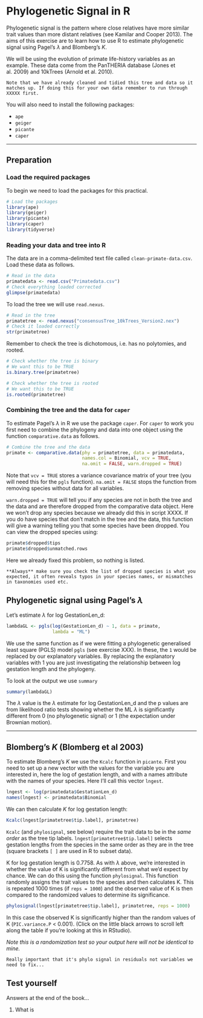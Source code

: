 # Phylogenetic Signal in R
Phylogenetic signal is the pattern where close relatives have more similar trait values than more distant relatives (see Kamilar and Cooper 2013). The aims of this exercise are to learn how to use R to estimate phylogenetic signal using Pagel's $\lambda$ and Blomberg's *K*. 

We will be using the evolution of primate life-history variables as an example. 
These data come from the PanTHERIA database (Jones et al. 2009) and 10kTrees (Arnold et al. 2010). 

```block
Note that we have already cleaned and tidied this tree and data so it matches up. If doing this for your own data remember to run through XXXXX first.
```

You will also need to install the following packages: 

* `ape`
* `geiger`
* `picante`
* `caper`

***
## Preparation
### Load the required packages
To begin we need to load the packages for this practical.

```r
# Load the packages
library(ape)
library(geiger)
library(picante)
library(caper)
library(tidyverse)
```

### Reading your data and tree into R
The data are in a comma-delimited text file called `clean-primate-data.csv`. Load these data as follows. 

```r
# Read in the data
primatedata <- read.csv("Primatedata.csv")
# Check everything loaded corrected
glimpse(primatedata)
```

To load the tree we will use `read.nexus`.

```r
# Read in the tree
primatetree <- read.nexus("consensusTree_10kTrees_Version2.nex")
# Check it loaded correctly
str(primatetree)
```

Remember to check the tree is dichotomous, i.e. has no polytomies, and rooted. 

```r
# Check whether the tree is binary
# We want this to be TRUE
is.binary.tree(primatetree)
```

```r
# Check whether the tree is rooted
# We want this to be TRUE
is.rooted(primatetree)
```

### Combining the tree and the data for `caper`
To estimate Pagel's $\lambda$ in R we use the package `caper`. For `caper` to work you first need to combine the phylogeny and data into one object using the function `comparative.data` as follows. 

```r
# Combine the tree and the data
primate <- comparative.data(phy = primatetree, data = primatedata, 
                            names.col = Binomial, vcv = TRUE, 
                            na.omit = FALSE, warn.dropped = TRUE)
```

Note that `vcv = TRUE` stores a variance covariance matrix of your tree (you will need this for the `pgls` function). `na.omit = FALSE` stops the function from removing species without data for all variables. 

`warn.dropped = TRUE` will tell you if any species are not in both the tree and the data and are therefore dropped from the comparative data object. Here we won't drop any species because we already did this in script XXXX. If you do have species that don't match in the tree and the data, this function will give a warning telling you that some species have been dropped. You can view the dropped species using:

```r
primate$dropped$tips
primate$dropped$unmatched.rows
```

Here we already fixed this problem, so nothing is listed.

```block
**Always** make sure you check the list of dropped species is what you expected, it often reveals typos in your species names, or mismatches in taxonomies used etc.
```

## Phylogenetic signal using Pagel's $\lambda$ 
Let's estimate $\lambda$ for log GestationLen_d:

```r
lambdaGL <- pgls(log(GestationLen_d) ~ 1, data = primate, 
                 lambda = "ML")
```

We use the same function as if we were fitting a phylogenetic generalised least square (PGLS) model `pgls` (see exercise XXX). In these, the `1` would be replaced by our explanatory variables. By replacing the explanatory variables with 1 you are just investigating the relationship between log gestation length and the phylogeny. 

To look at the output we use `summary`
```r
summary(lambdaGL)
```

The $\lambda$ value is the $\lambda$ estimate for log GestationLen_d and the p values are from likelihood ratio tests showing whether the ML $\lambda$ is significantly different from 0 (no phylogenetic signal) or 1 (the expectation under Brownian motion).

***

## Blomberg's *K* (Blomberg et al 2003)
To estimate Blomberg’s *K* we use the `Kcalc` function in `picante`. 
First you need to set up a new vector with the values for the variable you are interested in, here the log of gestation length, and with a names attribute with the names of your species. 
Here I'll call this vector `lngest`.

```r
lngest <- log(primatedata$GestationLen_d)
names(lngest) <- primatedata$Binomial
```

We can then calculate *K* for log gestation length:

```r
Kcalc(lngest[primatetree$tip.label], primatetree)
```

`Kcalc` (and `phylosignal`, see below) require the trait data to be in the _same order_ as the tree tip labels. 
`lngest[primatetree$tip.label]` selects gestation lengths from the species in the same order as they are in the tree (square brackets `[ ]` are used in R to subset data).

K for log gestation length is 0.7758. 
As with $\lambda$ above, we're interested in whether the value of K is significantly different from what we'd expect by chance. 
We can do this using the function `phylosignal`.
This function randomly assigns the trait values to the species and then calculates K. 
This is repeated 1000 times (if `reps = 1000`) and the observed value of K is then compared to the randomized values to determine its significance.

```r
phylosignal(lngest[primatetree$tip.label], primatetree, reps = 1000)
```

In this case the observed K is significantly higher than the random values of K (`PIC.variance.P` < 0.001). (Click on the little black arrows to scroll left along the table if you're looking at this in RStudio).

*Note this is a randomization test so your output here will not be identical to mine.*

```block
Really important that it's phylo signal in residuals not variables we need to fix...
```
## Test yourself
Answers at the end of the book...

1. What is 